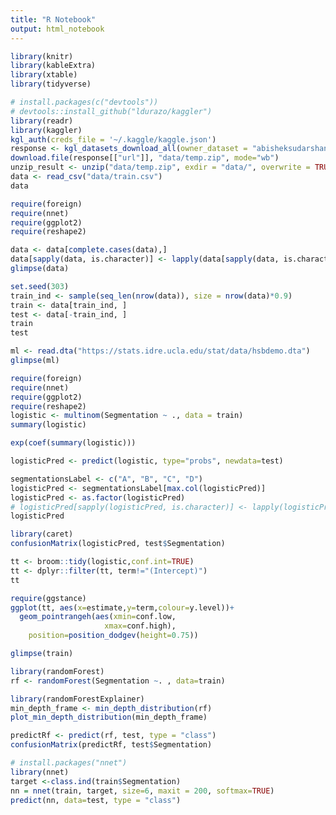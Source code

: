 ```yaml
---
title: "R Notebook"
output: html_notebook
---
```

```r
library(knitr)
library(kableExtra)
library(xtable)
library(tidyverse)
```
```r
# install.packages(c("devtools"))
# devtools::install_github("ldurazo/kaggler")
library(readr)
library(kaggler)
kgl_auth(creds_file = '~/.kaggle/kaggle.json')
response <- kgl_datasets_download_all(owner_dataset = "abisheksudarshan/customer-segmentation")
download.file(response[["url"]], "data/temp.zip", mode="wb")
unzip_result <- unzip("data/temp.zip", exdir = "data/", overwrite = TRUE)
data <- read_csv("data/train.csv")
data
```



```r
require(foreign)
require(nnet)
require(ggplot2)
require(reshape2)
```
```r
data <- data[complete.cases(data),]
data[sapply(data, is.character)] <- lapply(data[sapply(data, is.character)], as.factor)
glimpse(data)
```

```r
set.seed(303)
train_ind <- sample(seq_len(nrow(data)), size = nrow(data)*0.9)
train <- data[train_ind, ]
test <- data[-train_ind, ]
train
test
```


```r
ml <- read.dta("https://stats.idre.ucla.edu/stat/data/hsbdemo.dta")
glimpse(ml)
```

```r
require(foreign)
require(nnet)
require(ggplot2)
require(reshape2)
logistic <- multinom(Segmentation ~ ., data = train)
summary(logistic)
```

```r
exp(coef(summary(logistic)))
```
```r
logisticPred <- predict(logistic, type="probs", newdata=test)
```

```r
segmentationsLabel <- c("A", "B", "C", "D")
logisticPred <- segmentationsLabel[max.col(logisticPred)]
logisticPred <- as.factor(logisticPred)
# logisticPred[sapply(logisticPred, is.character)] <- lapply(logisticPred[sapply(testPred, is.character)], as.factor)
logisticPred
```

```r
library(caret)
confusionMatrix(logisticPred, test$Segmentation)
```

```r
tt <- broom::tidy(logistic,conf.int=TRUE)
tt <- dplyr::filter(tt, term!="(Intercept)")
tt
```

```r
require(ggstance)
ggplot(tt, aes(x=estimate,y=term,colour=y.level))+
  geom_pointrangeh(aes(xmin=conf.low,
                     xmax=conf.high),
    position=position_dodgev(height=0.75))
```

```r
glimpse(train)
```

```r
library(randomForest)
rf <- randomForest(Segmentation ~. , data=train)
```


```r
library(randomForestExplainer)
min_depth_frame <- min_depth_distribution(rf)
plot_min_depth_distribution(min_depth_frame)
```

```r
predictRf <- predict(rf, test, type = "class")
confusionMatrix(predictRf, test$Segmentation)
```


```r
# install.packages("nnet")
library(nnet)
target <-class.ind(train$Segmentation)
nn = nnet(train, target, size=6, maxit = 200, softmax=TRUE)
predict(nn, data=test, type = "class")
```













